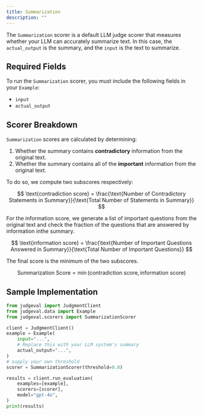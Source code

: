 ```yaml
---
title: Summarization
description: ""
---
```


The `Summarization` scorer is a default LLM judge scorer that measures whether your LLM can accurately summarize text. 
In this case, the `actual_output` is the summary, and the `input` is the text to summarize.

## Required Fields

To run the `Summarization` scorer, you must include the following fields in your `Example`:
- `input`
- `actual_output`

## Scorer Breakdown

`Summarization` scores are calculated by determining:
1. Whether the summary contains **contradictory** information from the original text.
2. Whether the summary contains all of the **important** information from the original text.

To do so, we compute two subscores respectively:

$$
\text{contradiction score} = \frac{\text{Number of Contradictory Statements in Summary}}{\text{Total Number of Statements in Summary}}
$$


For the information score, we generate a list of important questions from the original text and check the fraction of the questions that are answered by information inthe summary.

$$
\text{information score} = \frac{\text{Number of Important Questions Answered in Summary}}{\text{Total Number of Important Questions}}
$$

The final score is the minimum of the two subscores.

$$
\text{Summarization Score} = \min(\text{contradiction score}, \text{information score})
$$

## Sample Implementation

```python summarization.py
from judgeval import JudgmentClient
from judgeval.data import Example
from judgeval.scorers import SummarizationScorer

client = JudgmentClient()
example = Example(
    input="...",
    # Replace this with your LLM system's summary
    actual_output="...",
)
# supply your own threshold
scorer = SummarizationScorer(threshold=0.8)

results = client.run_evaluation(
    examples=[example],
    scorers=[scorer],
    model="gpt-4o",
)
print(results)
```

